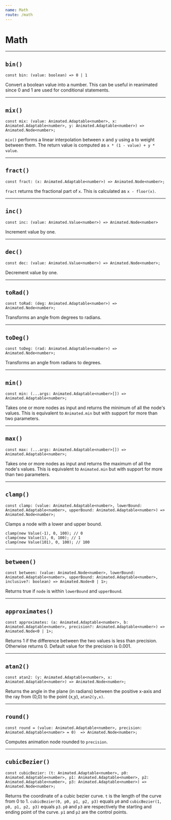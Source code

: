 ```yaml
---
name: Math
route: /math
---
```


# Math

---

## `bin()`

```tsx
const bin: (value: boolean) => 0 | 1
```

Convert a boolean value into a number.
This can be useful in reanimated since 0 and 1 are used for conditional statements.

---

## `mix()`

```tsx
const mix: (value: Animated.Adaptable<number>, x: Animated.Adaptable<number>, y: Animated.Adaptable<number>) => Animated.Node<number>;
```

`mix()` performs a linear interpolation between x and y using a to weight between them. The return value is computed as `x * (1 - value) + y * value`.

---

## `fract()`

```tsx
const fract: (x: Animated.Adaptable<number>) => Animated.Node<number>;
```

`fract` returns the fractional part of `x`. This is calculated as `x - floor(x)`.

---

## `inc()`

```tsx
const inc: (value: Animated.Value<number>) => Animated.Node<number>
```

Increment value by one.

---

## `dec()`

```tsx
const dec: (value: Animated.Value<number>) => Animated.Node<number>;
```

Decrement value by one.

---

## `toRad()`

```tsx
const toRad: (deg: Animated.Adaptable<number>) => Animated.Node<number>;
```

Transforms an angle from degrees to radians.

---

## `toDeg()`

```tsx
const toDeg: (rad: Animated.Adaptable<number>) => Animated.Node<number>;
```

Transforms an angle from radians to degrees.

---

## `min()`

```tsx
const min: (...args: Animated.Adaptable<number>[]) => Animated.Adaptable<number>;
```

Takes one or more nodes as input and returns the minimum of all the node's values.
This is equivalent to `Animated.min` but with support for more than two parameters.


---

## `max()`

```tsx
const max: (...args: Animated.Adaptable<number>[]) => Animated.Adaptable<number>;
```

Takes one or more nodes as input and returns the maximum of all the node's values.
This is equivalent to `Animated.min` but with support for more than two parameters.

---

## `clamp()`

```tsx
const clamp: (value: Animated.Adaptable<number>, lowerBound: Animated.Adaptable<number>, upperBound: Animated.Adaptable<number>) => Animated.Node<number>;
```

Clamps a node with a lower and upper bound.

```tsx
clamp(new Value(-1), 0, 100); // 0
clamp(new Value(1), 0, 100); // 1
clamp(new Value(101), 0, 100); // 100
```

---

##  `between()`

```tsx
const between: (value: Animated.Node<number>, lowerBound: Animated.Adaptable<number>, upperBound: Animated.Adaptable<number>, inclusive?: boolean) => Animated.Node<0 | 1>;
```

Returns true if `node` is within `lowerBound` and `upperBound`.

---

## `approximates()`

```tsx
const approximates: (a: Animated.Adaptable<number>, b: Animated.Adaptable<number>, precision?: Animated.Adaptable<number>) => Animated.Node<0 | 1>;
```

Returns 1 if the difference between the two values is less than precision.
Otherwise returns 0.
Default value for the precision is 0.001.

---

## `atan2()`

```tsx
const atan2: (y: Animated.Adaptable<number>, x: Animated.Adaptable<number>) => Animated.Node<number>;
```

Returns the angle in the plane (in radians) between the positive x-axis and the ray from (0,0) to the point (x,y), `atan2(y,x)`.

---

## `round()`

```tsx
const round = (value: Animated.Adaptable<number>, precision: Animated.Adaptable<number> = 0)  => Animated.Node<number>;
```

Computes animation node rounded to `precision`.

---

## `cubicBezier()`

```tsx
const cubicBezier: (t: Animated.Adaptable<number>, p0: Animated.Adaptable<number>, p1: Animated.Adaptable<number>, p2: Animated.Adaptable<number>, p3: Animated.Adaptable<number>) => Animated.Node<number>;
```

Returns the coordinate of a cubic bezier curve.
`t` is the length of the curve from 0 to 1. `cubicBezier(0, p0, p1, p2, p3)` equals `p0` and `cubicBezier(1, p0, p1, p2, p3)` equals `p3`.
`p0` and `p3` are respectively the starting and ending point of the curve.
`p1` and `p2` are the control points.
